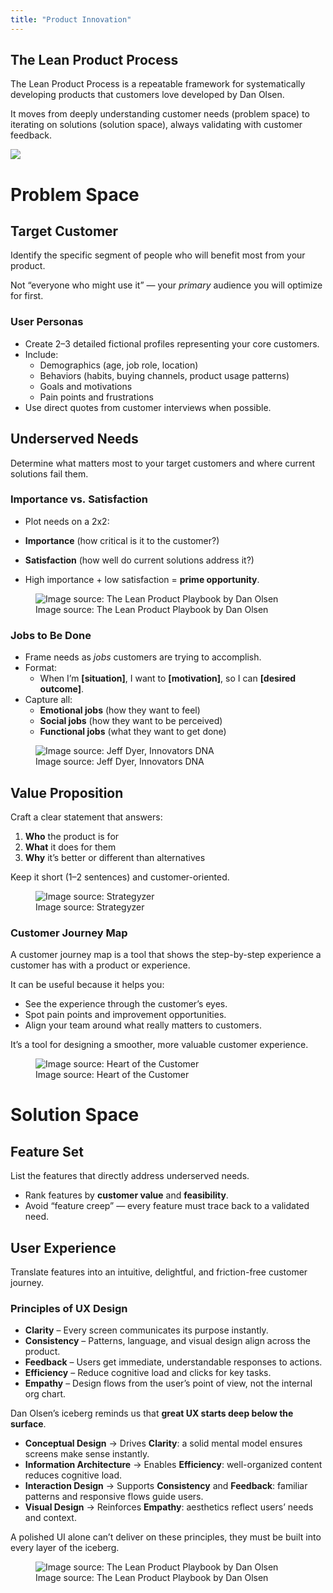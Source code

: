 ```yaml
---
title: "Product Innovation"
---
```


## The Lean Product Process

The Lean Product Process is a repeatable framework for systematically developing products that customers love developed by Dan Olsen.

It moves from deeply understanding customer needs (problem space) to iterating on solutions (solution space), always validating with customer feedback.

![](images/lean-product-process.png)

# Problem Space

## Target Customer

Identify the specific segment of people who will benefit most from your product.  

Not “everyone who might use it” — your *primary* audience you will optimize for first.

### User Personas

- Create 2–3 detailed fictional profiles representing your core customers.
- Include:
  - Demographics (age, job role, location)
  - Behaviors (habits, buying channels, product usage patterns)
  - Goals and motivations
  - Pain points and frustrations
- Use direct quotes from customer interviews when possible.


## Underserved Needs

Determine what matters most to your target customers and where current solutions fail them.

### Importance vs. Satisfaction

- Plot needs on a 2x2:

- **Importance** (how critical is it to the customer?)
- **Satisfaction** (how well do current solutions address it?)
- High importance + low satisfaction = **prime opportunity**.

![Image source: The Lean Product Playbook by Dan Olsen](images/importance-satisfaction.png)

### Jobs to Be Done

- Frame needs as *jobs* customers are trying to accomplish.
- Format:  
  - When I’m **[situation]**, I want to **[motivation]**, so I can **[desired outcome]**.
- Capture all:
  - **Emotional jobs** (how they want to feel)
  - **Social jobs** (how they want to be perceived)
  - **Functional jobs** (what they want to get done)



![Image source: Jeff Dyer, Innovators DNA](images/jobs-to-be-done1.png)

## Value Proposition

Craft a clear statement that answers:

1. **Who** the product is for  
2. **What** it does for them  
3. **Why** it’s better or different than alternatives  

Keep it short (1–2 sentences) and customer-oriented.

![Image source: Strategyzer](images/value-prop.png)

### Customer Journey Map

A customer journey map is a tool that shows the step-by-step experience a customer has with a product or experience.

It can be useful because it helps you:

- See the experience through the customer’s eyes.
- Spot pain points and improvement opportunities.
- Align your team around what really matters to customers.

It’s a tool for designing a smoother, more valuable customer experience.

![Image source: Heart of the Customer](images/journey-map.png)

# Solution Space

## Feature Set

List the features that directly address underserved needs.

- Rank features by **customer value** and **feasibility**.
- Avoid “feature creep” — every feature must trace back to a validated need.

## User Experience

Translate features into an intuitive, delightful, and friction-free customer journey.

### Principles of UX Design

- **Clarity** – Every screen communicates its purpose instantly.
- **Consistency** – Patterns, language, and visual design align across the product.
- **Feedback** – Users get immediate, understandable responses to actions.
- **Efficiency** – Reduce cognitive load and clicks for key tasks.
- **Empathy** – Design flows from the user’s point of view, not the internal org chart.

Dan Olsen’s iceberg reminds us that **great UX starts deep below the surface**.

- **Conceptual Design** → Drives **Clarity**: a solid mental model ensures screens make sense instantly.
- **Information Architecture** → Enables **Efficiency**: well-organized content reduces cognitive load.
- **Interaction Design** → Supports **Consistency** and **Feedback**: familiar patterns and responsive flows guide users.
- **Visual Design** → Reinforces **Empathy**: aesthetics reflect users’ needs and context.

A polished UI alone can’t deliver on these principles, they must be built into every layer of the iceberg.

![Image source: The Lean Product Playbook by Dan Olsen](images/ux-iceberg.png)






